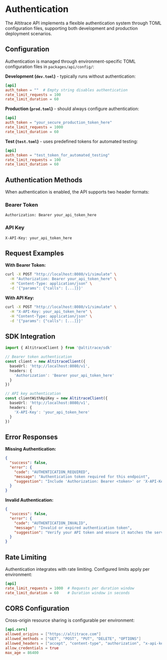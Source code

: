 # Authentication

The Altitrace API implements a flexible authentication system through TOML configuration files, supporting both development and production deployment scenarios.

## Configuration

Authentication is managed through environment-specific TOML configuration files in `packages/api/config/`:

**Development (`dev.toml`)** - typically runs without authentication:
```toml
[api]
auth_token = ""  # Empty string disables authentication
rate_limit_requests = 100
rate_limit_duration = 60
```

**Production (`prod.toml`)** - should always configure authentication:
```toml
[api]
auth_token = "your_secure_production_token_here"
rate_limit_requests = 1000
rate_limit_duration = 60
```

**Test (`test.toml`)** - uses predefined tokens for automated testing:
```toml
[api]
auth_token = "test_token_for_automated_testing"
rate_limit_requests = 100
rate_limit_duration = 60
```

## Authentication Methods

When authentication is enabled, the API supports two header formats:

### Bearer Token
```http
Authorization: Bearer your_api_token_here
```

### API Key
```http
X-API-Key: your_api_token_here
```

## Request Examples

**With Bearer Token:**
```bash
curl -X POST "http://localhost:8080/v1/simulate" \
  -H "Authorization: Bearer your_api_token_here" \
  -H "Content-Type: application/json" \
  -d '{"params": {"calls": [...]}}'
```

**With API Key:**
```bash
curl -X POST "http://localhost:8080/v1/simulate" \
  -H "X-API-Key: your_api_token_here" \
  -H "Content-Type: application/json" \
  -d '{"params": {"calls": [...]}}'
```

## SDK Integration

```typescript
import { AltitraceClient } from '@altitrace/sdk'

// Bearer token authentication
const client = new AltitraceClient({
  baseUrl: 'http://localhost:8080/v1',
  headers: {
    'Authorization': 'Bearer your_api_token_here'
  }
})

// API key authentication
const clientWithApiKey = new AltitraceClient({
  baseUrl: 'http://localhost:8080/v1',
  headers: {
    'X-API-Key': 'your_api_token_here'
  }
})
```

## Error Responses

**Missing Authentication:**
```json
{
  "success": false,
  "error": {
    "code": "AUTHENTICATION_REQUIRED",
    "message": "Authentication token required for this endpoint",
    "suggestion": "Include 'Authorization: Bearer <token>' or 'X-API-Key: <token>' header"
  }
}
```

**Invalid Authentication:**
```json
{
  "success": false,
  "error": {
    "code": "AUTHENTICATION_INVALID",
    "message": "Invalid or expired authentication token",
    "suggestion": "Verify your API token and ensure it matches the server configuration"
  }
}
```

## Rate Limiting

Authentication integrates with rate limiting. Configured limits apply per environment:

```toml
[api]
rate_limit_requests = 1000  # Requests per duration window
rate_limit_duration = 60    # Duration window in seconds
```

## CORS Configuration

Cross-origin resource sharing is configurable per environment:

```toml
[api.cors]
allowed_origins = ["https://altitrace.com"]
allowed_methods = ["GET", "POST", "PUT", "DELETE", "OPTIONS"]
allowed_headers = ["accept", "content-type", "authorization", "x-api-key"]
allow_credentials = true
max_age = 86400
```